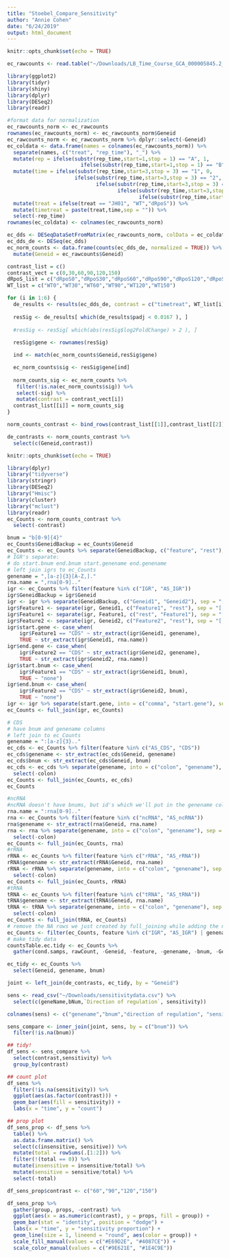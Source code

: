 ```yaml
---
title: "Stoebel_Compare_Sensitivity"
author: "Annie Cohen"
date: "6/24/2019"
output: html_document
---
```


```r
knitr::opts_chunk$set(echo = TRUE)

ec_rawcounts <- read.table("~/Downloads/LB_Time_Course_GCA_000005845.2_ASM584v2_genomic_counts.txt", header = TRUE)

library(ggplot2)
library(tidyr)
library(shiny)
library(dplyr)
library(DESeq2)
library(readr)
```

```r
#format data for normalization
ec_rawcounts_norm <- ec_rawcounts
rownames(ec_rawcounts_norm) <- ec_rawcounts_norm$Geneid
ec_rawcounts_norm <- ec_rawcounts_norm %>% dplyr::select(-Geneid)
ec_coldata <- data.frame(names = colnames(ec_rawcounts_norm)) %>%
  separate(names, c("treat", "rep_time"), "_") %>%
  mutate(rep = ifelse(substr(rep_time,start=1,stop = 1) == "A", 1, 
                        ifelse(substr(rep_time,start=1,stop = 1) == "B", 2, 3))) %>%
  mutate(time = ifelse(substr(rep_time,start=3,stop = 3) == "1", 0,
                      ifelse(substr(rep_time,start=3,stop = 3) == "2", 30,
                             ifelse(substr(rep_time,start=3,stop = 3) == "3", 60,
                                    ifelse(substr(rep_time,start=3,stop = 3) == "4", 90,
                                           ifelse(substr(rep_time,start=3,stop = 3) == "5", 120, 150)))))) %>%
  mutate(treat = ifelse(treat == "JH01", "WT","dRpoS")) %>%
  mutate(timetreat = paste(treat,time,sep = "")) %>%
  select(-rep_time)
rownames(ec_coldata) <- colnames(ec_rawcounts_norm)
```


```r
ec_dds <- DESeqDataSetFromMatrix(ec_rawcounts_norm, colData = ec_coldata, design = ~ timetreat)
ec_dds_de <- DESeq(ec_dds)
ec_norm_counts <- data.frame(counts(ec_dds_de, normalized = TRUE)) %>%
  mutate(Geneid = ec_rawcounts$Geneid)

```

```r
contrast_list = c()
contrast_vect = c(0,30,60,90,120,150)
dRpoS_list = c("dRpoS0","dRpoS30","dRpoS60","dRpoS90","dRpoS120","dRpoS150")
WT_list = c("WT0","WT30","WT60","WT90","WT120","WT150")

for (i in 1:6) {
  de_results <- results(ec_dds_de, contrast = c("timetreat", WT_list[i],dRpoS_list[i]))
  
  resSig <- de_results[ which(de_results$padj < 0.0167 ), ]
  
  #resSig <- resSig[ which(abs(resSig$log2FoldChange) > 2 ), ]
  
  resSig$gene <- rownames(resSig)

  ind <- match(ec_norm_counts$Geneid,resSig$gene)

  ec_norm_counts$sig <- resSig$gene[ind]
  
  norm_counts_sig <- ec_norm_counts %>%
   filter(!is.na(ec_norm_counts$sig)) %>%
   select(-sig) %>%
   mutate(contrast = contrast_vect[i])
  contrast_list[[i]] = norm_counts_sig
}

norm_counts_contrast <- bind_rows(contrast_list[[1]],contrast_list[[2]],contrast_list[[3]],contrast_list[[4]],contrast_list[[5]],contrast_list[[6]])
```

```r
de_contrasts <- norm_counts_contrast %>%
  select(c(Geneid,contrast))
```

```r
knitr::opts_chunk$set(echo = TRUE)
```

```r
library(dplyr)
library("tidyverse")
library(stringr)
library(DESeq2)
library("Hmisc")
library(cluster)
library("mclust")
library(readr)
ec_Counts <- norm_counts_contrast %>%
  select(-contrast)
```


```r
bnum = "b[0-9]{4}"
ec_Counts$GeneidBackup = ec_Counts$Geneid
ec_Counts <- ec_Counts %>% separate(GeneidBackup, c("feature", "rest"), sep="[:]")
# IGR's separate: 
# do start.bnum end.bnum start.genename end.genename
# left join igrs to ec_Counts
genename = ",[a-z]{3}[A-Z,]."
rna.name = ",rna[0-9].."
igr <- ec_Counts %>% filter(feature %in% c("IGR", "AS_IGR"))
igr$GeneidBackup = igr$Geneid
igr <- igr %>% separate(GeneidBackup, c("Geneid1", "Geneid2"), sep = "[/]")
igr$Feature1 <- separate(igr, Geneid1, c("Feature1", "rest"), sep = "[,]")$Feature1
igr$Feature1 <- separate(igr, Feature1, c("rest", "Feature1"), sep = "[()]")$Feature1
igr$Feature2 <- separate(igr, Geneid2, c("Feature2", "rest"), sep = "[,]")$Feature2
igr$start.gene <- case_when(
    igr$Feature1 == "CDS" ~ str_extract(igr$Geneid1, genename),
    TRUE ~ str_extract(igr$Geneid1, rna.name))
igr$end.gene <- case_when(
    igr$Feature2 == "CDS" ~ str_extract(igr$Geneid2, genename),
    TRUE ~ str_extract(igr$Geneid2, rna.name))
igr$start.bnum <- case_when(
    igr$Feature1 == "CDS" ~ str_extract(igr$Geneid1, bnum),
    TRUE ~ "none")
igr$end.bnum <- case_when(
    igr$Feature2 == "CDS" ~ str_extract(igr$Geneid2, bnum),
    TRUE ~ "none")
igr <- igr %>% separate(start.gene, into = c("comma", "start.gene"), sep = "[,]") %>% select(-comma) %>% separate(end.gene, into = c("comma", "end.gene"), sep = "[,]") %>% select(-comma)
ec_Counts <- full_join(igr, ec_Counts)
```


```r
# CDS
# have bnum and genename columns
# left join to ec_Counts
genename = ":[a-z]{3}.."
ec_cds <- ec_Counts %>% filter(feature %in% c("AS_CDS", "CDS")) 
ec_cds$genename <- str_extract(ec_cds$Geneid, genename)
ec_cds$bnum <- str_extract(ec_cds$Geneid, bnum)
ec_cds <- ec_cds %>% separate(genename, into = c("colon", "genename"), sep = ":") %>%
  select(-colon)
ec_Counts <- full_join(ec_Counts, ec_cds)
ec_Counts 
```


```r
#ncRNA
#ncRNA doesn't have bnums, but id's which we'll put in the genename column
rna.name = ":rna[0-9].."
rna <- ec_Counts %>% filter(feature %in% c("ncRNA", "AS_ncRNA"))
rna$genename <- str_extract(rna$Geneid, rna.name)
rna <- rna %>% separate(genename, into = c("colon", "genename"), sep = ":") %>%
  select(-colon)
ec_Counts <- full_join(ec_Counts, rna)
#rRNA
rRNA <- ec_Counts %>% filter(feature %in% c("rRNA", "AS_rRNA"))
rRNA$genename <- str_extract(rRNA$Geneid, rna.name)
rRNA <- rRNA %>% separate(genename, into = c("colon", "genename"), sep = ":") %>%
  select(-colon)
ec_Counts <- full_join(ec_Counts, rRNA)
#tRNA
tRNA <- ec_Counts %>% filter(feature %in% c("tRNA", "AS_tRNA"))
tRNA$genename <- str_extract(tRNA$Geneid, rna.name)
tRNA <- tRNA %>% separate(genename, into = c("colon", "genename"), sep = ":") %>%
  select(-colon)
ec_Counts <- full_join(tRNA, ec_Counts)
# remove the NA rows we just created by full_joining while adding the ncRNA, rRNA, tRNA genenames
ec_Counts <- filter(ec_Counts, feature %in% c("IGR", "AS_IGR") | genename != "NA")
# make tidy data
countsTable.ec.tidy <- ec_Counts %>%
  gather(cond.samps, rawCount, -Geneid, -feature, -genename, -bnum, -Geneid1, -Geneid2, -Feature1, -Feature2, -start.gene, -end.gene, -start.bnum, - end.bnum)

ec_tidy <- ec_Counts %>%
  select(Geneid, genename, bnum)
```

```r
joint <- left_join(de_contrasts, ec_tidy, by = "Geneid")
```

```r
sens <- read_csv("~/Downloads/sensitivitydata.csv") %>%
  select(c(geneName,bNum,`Direction of regulation`, sensitivity))

colnames(sens) <- c("genename","bnum","direction of regulation", "sensitivity")

sens_compare <- inner_join(joint, sens, by = c("bnum")) %>%
  filter(!is.na(bnum))
```

```r
## tidy!
df_sens <- sens_compare %>%
  select(contrast,sensitivity) %>%
  group_by(contrast)

## count plot
df_sens %>%
  filter(!is.na(sensitivity)) %>%
  ggplot(aes(as.factor(contrast))) +
  geom_bar(aes(fill = sensitivity)) +
  labs(x = "time", y = "count")

## prop plot
df_sens_prop <- df_sens %>%
  table() %>%
  as.data.frame.matrix() %>%
  select(c(insensitive, sensitive)) %>%
  mutate(total = rowSums(.[1:2])) %>%
  filter(!(total == 0)) %>%
  mutate(insensitive = insensitive/total) %>%
  mutate(sensitive = sensitive/total) %>%
  select(-total)

df_sens_prop$contrast <- c("60","90","120","150")

df_sens_prop %>%
  gather(group, props, -contrast) %>%
  ggplot(aes(x = as.numeric(contrast), y = props, fill = group)) +
  geom_bar(stat = "identity", position = "dodge") +
  labs(x = "time", y = "sensitivity proportion") +
  geom_line(size = 1, lineend = "round", aes(color = group)) +
  scale_fill_manual(values = c("#E69D2E", "#4087CE")) +
  scale_color_manual(values = c("#9E621E", "#1E4C9E"))
```




